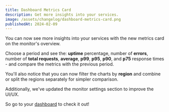 ```yaml
---
title: Dashboard Metrics Card
description: Get more insights into your services.
image: /assets/changelog/dashboard-metrics-card.png
publishedAt: 2024-02-09
---
```


You can now see more insights into your services with the new metrics card on
the monitor's overview.

Choose a period and see the: **uptime** percentage, number of **errors**, number
of **total requests**, **average**, **p99**, **p95**, **p90**, and **p75**
response times - and compare the metrics with the previous period.

You'll also notice that you can now filter the charts by **region** and combine
or split the regions separately for simpler comparison.

Additionally, we've updated the monitor settings section to improve the UI/UX.

So go to your [dashboard](/app) to check it out!
